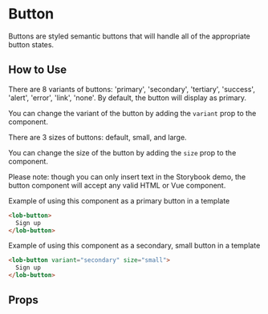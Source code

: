 
# Button

Buttons are styled semantic buttons that will handle all of the appropriate button states.

<Preview>
  <Story id="components-lobbutton--primary" />
</Preview>

## How to Use

There are 8 variants of buttons: 'primary', 'secondary', 'tertiary', 'success', 'alert', 'error', 'link', 'none'. By default, the button will display as primary.

You can change the variant of the button by adding the `variant` prop to the component.

There are 3 sizes of buttons: default, small, and large.

You can change the size of the button by adding the `size` prop to the component.

Please note: though you can only insert text in the Storybook demo, the button component will accept any valid HTML or Vue component.

Example of using this component as a primary button in a template

```html
<lob-button>
  Sign up
</lob-button>
```

Example of using this component as a secondary, small button in a template

```html
<lob-button variant="secondary" size="small">
  Sign up
</lob-button>
```

## Props

<ArgsTable story={PRIMARY_STORY} />
